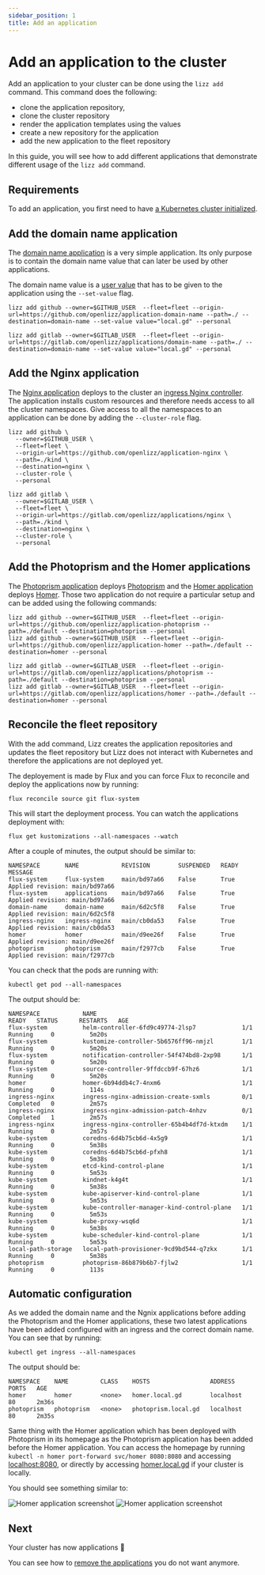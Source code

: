 ```yaml
---
sidebar_position: 1
title: Add an application
---
```



# Add an application to the cluster

Add an application to your cluster can be done using the `lizz add` command.
This command does the following:

- clone the application repository,
- clone the cluster repository
- render the application templates using the values
- create a new repository for the application
- add the new application to the fleet repository

In this guide, you will see how to add different applications that demonstrate different usage of the `lizz add` command.

## Requirements

To add an application, you first need to have [a Kubernetes cluster initialized](./init).

## Add the domain name application

The [domain name application](https://github.com/Openlizz/application-domain-name) is a very simple application.
Its only purpose is to contain the domain name value that can later be used by other applications.

The domain name value is a [user value](../concepts/values#user-value) that has to be given to the application using the `--set-value` flag.

<Tabs groupId="git-providers">
<TabItem value="github" label="GitHub">

```
lizz add github --owner=$GITHUB_USER  --fleet=fleet --origin-url=https://github.com/openlizz/application-domain-name --path=./ --destination=domain-name --set-value value="local.gd" --personal
```

</TabItem>
<TabItem value="gitlab" label="GitLab">

```
lizz add gitlab --owner=$GITLAB_USER  --fleet=fleet --origin-url=https://gitlab.com/openlizz/applications/domain-name --path=./ --destination=domain-name --set-value value="local.gd" --personal
```

</TabItem>
</Tabs>

## Add the Nginx application

The [Nginx application](https://github.com/Openlizz/application-nginx/) deploys to the cluster an [ingress Nginx controller](https://kubernetes.github.io/ingress-nginx/).
The application installs custom resources and therefore needs access to all the cluster namespaces.
Give access to all the namespaces to an application can be done by adding the `--cluster-role` flag.

<Tabs groupId="git-providers">
<TabItem value="github" label="GitHub">

```
lizz add github \
  --owner=$GITHUB_USER \
  --fleet=fleet \
  --origin-url=https://github.com/openlizz/application-nginx \
  --path=./kind \
  --destination=nginx \
  --cluster-role \
  --personal
```

</TabItem>
<TabItem value="gitlab" label="GitLab">

```
lizz add gitlab \
  --owner=$GITLAB_USER \
  --fleet=fleet \
  --origin-url=https://gitlab.com/openlizz/applications/nginx \
  --path=./kind \
  --destination=nginx \
  --cluster-role \
  --personal
```

</TabItem>
</Tabs>

## Add the Photoprism and the Homer applications

The [Photoprism application](https://github.com/Openlizz/application-photoprism/) deploys [Photoprism](https://photoprism.app/) and the [Homer application](https://github.com/Openlizz/application-homer) deploys [Homer](https://github.com/bastienwirtz/homer).
Those two application do not require a particular setup and can be added using the following commands:

<Tabs groupId="git-providers">
<TabItem value="github" label="GitHub">

```
lizz add github --owner=$GITHUB_USER  --fleet=fleet --origin-url=https://github.com/openlizz/application-photoprism --path=./default --destination=photoprism --personal
lizz add github --owner=$GITHUB_USER  --fleet=fleet --origin-url=https://github.com/openlizz/application-homer --path=./default --destination=homer --personal
```

</TabItem>
<TabItem value="gitlab" label="GitLab">

```
lizz add gitlab --owner=$GITLAB_USER  --fleet=fleet --origin-url=https://gitlab.com/openlizz/applications/photoprism --path=./default --destination=photoprism --personal
lizz add gitlab --owner=$GITLAB_USER  --fleet=fleet --origin-url=https://gitlab.com/openlizz/applications/homer --path=./default --destination=homer --personal
```

</TabItem>
</Tabs>

## Reconcile the fleet repository

With the add command, Lizz creates the application repositories and updates the fleet repository but Lizz does not interact with Kubernetes and therefore the applications are not deployed yet.

The deployement is made by Flux and you can force Flux to reconcile and deploy the applications now by running:

```
flux reconcile source git flux-system
```

This will start the deployment process.
You can watch the applications deployment with:

```
flux get kustomizations --all-namespaces --watch
```

After a couple of minutes, the output should be similar to:

```
NAMESPACE  	    NAME       	    REVISION    	SUSPENDED	READY	MESSAGE
flux-system	    flux-system	    main/bd97a66	False    	True 	Applied revision: main/bd97a66
flux-system	    applications	main/bd97a66	False	    True	Applied revision: main/bd97a66
domain-name	    domain-name	    main/6d2c5f8	False	    True	Applied revision: main/6d2c5f8
ingress-nginx	ingress-nginx	main/cb0da53	False	    True	Applied revision: main/cb0da53
homer	        homer	        main/d9ee26f	False	    True	Applied revision: main/d9ee26f
photoprism	    photoprism	    main/f2977cb	False	    True	Applied revision: main/f2977cb
```

You can check that the pods are running with:

```
kubectl get pod --all-namespaces
```

The output should be:

```
NAMESPACE            NAME                                         READY   STATUS      RESTARTS   AGE
flux-system          helm-controller-6fd9c49774-2lsp7             1/1     Running     0          5m20s
flux-system          kustomize-controller-5b6576ff96-nmjzl        1/1     Running     0          5m20s
flux-system          notification-controller-54f474bd8-2xp98      1/1     Running     0          5m20s
flux-system          source-controller-9ffdccb9f-67hz6            1/1     Running     0          5m20s
homer                homer-6b94ddb4c7-4nxm6                       1/1     Running     0          114s
ingress-nginx        ingress-nginx-admission-create-sxmls         0/1     Completed   0          2m57s
ingress-nginx        ingress-nginx-admission-patch-4nhzv          0/1     Completed   1          2m57s
ingress-nginx        ingress-nginx-controller-65b4b4df7d-ktxdm    1/1     Running     0          2m57s
kube-system          coredns-6d4b75cb6d-4x5g9                     1/1     Running     0          5m38s
kube-system          coredns-6d4b75cb6d-pfxh8                     1/1     Running     0          5m38s
kube-system          etcd-kind-control-plane                      1/1     Running     0          5m53s
kube-system          kindnet-k4g4t                                1/1     Running     0          5m38s
kube-system          kube-apiserver-kind-control-plane            1/1     Running     0          5m53s
kube-system          kube-controller-manager-kind-control-plane   1/1     Running     0          5m53s
kube-system          kube-proxy-wsq6d                             1/1     Running     0          5m38s
kube-system          kube-scheduler-kind-control-plane            1/1     Running     0          5m53s
local-path-storage   local-path-provisioner-9cd9bd544-q7zkx       1/1     Running     0          5m38s
photoprism           photoprism-86b879b6b7-fjlw2                  1/1     Running     0          113s
```

## Automatic configuration

As we added the domain name and the Ngnix applications before adding the Photoprism and the Homer applications, these two latest applications have been added configured with an ingress and the correct domain name.
You can see that by running:

```
kubectl get ingress --all-namespaces
```

The output should be:

```
NAMESPACE    NAME         CLASS    HOSTS                 ADDRESS     PORTS   AGE
homer        homer        <none>   homer.local.gd        localhost   80      2m36s
photoprism   photoprism   <none>   photoprism.local.gd   localhost   80      2m35s
```

Same thing with the Homer application which has been deployed with Photoprism in its homepage as the Photoprism application has been added before the Homer application.
You can access the homepage by running `kubectl -n homer port-forward svc/homer 8080:8080` and accessing [localhost:8080](http://localhost:8080/), or directly by accessing [homer.local.gd](http://homer.local.gd) if your cluster is locally.

You should see something similar to:

![Homer application screenshot](./img/add/screenshot_homer_dark.png#dark-mode-only)
![Homer application screenshot](./img/add/screenshot_homer_light.png#light-mode-only)

## Next

Your cluster has now applications 🥳

You can see how to [remove the applications](./remove) you do not want anymore.
